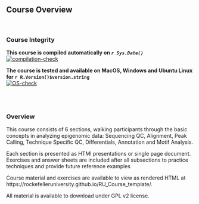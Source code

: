 ## Course Overview
<br>

### Course Integrity
**This course is compiled automatically on _`r Sys.Date()`_ **
<br>
[![compilation-check](https://github.com/RockefellerUniversity/ATAC.Cut-Run.ChIP/actions/workflows/compilation-check.yml/badge.svg)](https://github.com/RockefellerUniversity/ATAC.Cut-Run.ChIP/actions/workflows/compilation-check.yml)



**The course is tested and available on MacOS, Windows and Ubuntu Linux for `r R.Version()$version.string`**
<br>
[![OS-check](https://github.com/RockefellerUniversity/ATAC.Cut-Run.ChIP/actions/workflows/OS-check.yaml/badge.svg)](https://github.com/RockefellerUniversity/ATAC.Cut-Run.ChIP/actions/workflows/OS-check.yaml)

<br>
<br>

### Overview
This course consists of 6 sections, walking participants through the basic concepts in analyzing epigenomic data: Sequencing QC, Alignment, Peak Calling, Technique Specific QC, Differentials, Annotation and Motif Analysis. 

Each section is presented as HTMl presentations or single page document. Exercises and answer sheets are included after all subsections to practice techniques and provide future reference examples

Course material and exercises are available to view as rendered HTML at https://rockefelleruniversity.github.io/RU_Course_template/.  

All material is available to download under GPL v2 license.

